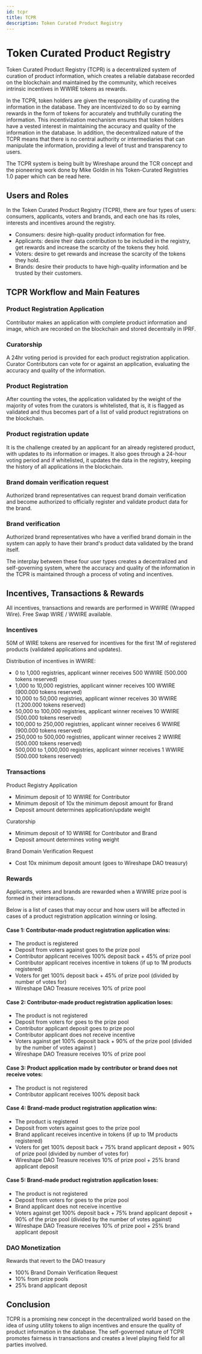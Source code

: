 ```yaml
---
id: tcpr
title: TCPR
description: Token Curated Product Registry
---
```


# Token Curated Product Registry
Token Curated Product Registry (TCPR) is a decentralized system of curation of product information, which creates a reliable database recorded on the blockchain and maintained by the community, which receives intrinsic incentives in WWIRE tokens as rewards.

In the TCPR, token holders are given the responsibility of curating the information in the database. They are incentivized to do so by earning rewards in the form of tokens for accurately and truthfully curating the information. This incentivization mechanism ensures that token holders have a vested interest in maintaining the accuracy and quality of the information in the database. In addition, the decentralized nature of the TCPR means that there is no central authority or intermediaries that can manipulate the information, providing a level of trust and transparency to users.

The TCPR system is being built by Wireshape around the TCR concept and the pioneering work done by Mike Goldin in his Token-Curated Registries 1.0 paper which can be read here.

## Users and Roles

In the Token Curated Product Registry (TCPR), there are four types of users: consumers, applicants, voters and brands, and each one has its roles, interests and incentives around the registry.

* Consumers: desire high-quality product information for free. 
* Applicants: desire their data contribution to be included in the registry, get rewards and increase the scarcity of the tokens they hold. 
* Voters: desire to get rewards and increase the scarcity of the tokens they hold.
* Brands: desire their products to have high-quality information and be trusted by their customers.

## TCPR Workflow and Main Features

### Product Registration Application
Contributor makes an application with complete product information and image, which are recorded on the blockchain and stored decentrally in IPRF.

### Curatorship
A 24hr voting period is provided for each product registration application. Curator Contributors can vote for or against an application, evaluating the accuracy and quality of the information.

### Product Registration
After counting the votes, the application validated by the weight of the majority of votes from the curators is whitelisted, that is, it is flagged as validated and thus becomes part of a list of valid product registrations on the blockchain.

### Product registration update
It is the challenge created by an applicant for an already registered product, with updates to its information or images. It also goes through a 24-hour voting period and if whitelisted, it updates the data in the registry, keeping the history of all applications in the blockchain.

### Brand domain verification request
Authorized brand representatives can request brand domain verification and become authorized to officially register and validate product data for the brand.

### Brand verification
Authorized brand representatives who have a verified brand domain in the system can apply to have their brand's product data validated by the brand itself.

The interplay between these four user types creates a decentralized and self-governing system, where the accuracy and quality of the information in the TCPR is maintained through a process of voting and incentives.

## Incentives, Transactions & Rewards

All incentives, transactions and rewards are performed in WWIRE (Wrapped Wire).
Free Swap WIRE / WWIRE available.

### Incentives
50M of WIRE tokens are reserved for incentives for the first 1M of registered products (validated applications and updates).

Distribution of incentives in WWIRE:

* 0 to 1,000 registries, applicant winner receives 500 WWIRE (500.000 tokens reserved)
* 1,000 to 10,000 registries, applicant winner receives 100 WWIRE (900.000 tokens reserved)
* 10,000 to 50,000 registries, applicant winner receives 30 WWIRE (1.200.000 tokens reserved)
* 50,000 to 100,000 registries, applicant winner receives 10  WWIRE (500.000 tokens reserved)
* 100,000 to 250,000 registries, applicant winner receives 6 WWIRE (900.000 tokens reserved)
* 250,000 to 500,000 registries, applicant winner receives 2 WWIRE (500.000 tokens reserved)
* 500,000 to 1,000,000 registries, applicant winner receives 1 WWIRE (500.000 tokens reserved)

### Transactions

Product Registry Application
* Minimum deposit of 10 WWIRE for Contributor
* Minimum deposit of 10x the minimum deposit amount for Brand
* Deposit amount determines application/update weight

Curatorship
* Minimum deposit of 10 WWIRE for Contributor and Brand
* Deposit amount determines voting weight

Brand Domain Verification Request
* Cost 10x minimum deposit amount (goes to Wireshape DAO treasury)

### Rewards

Applicants, voters and brands are rewarded when a WWIRE prize pool is formed in their interactions.

Below is a list of cases that may occur and how users will be affected in cases of a product registration application winning or losing.

#### Case 1: Contributor-made product registration application wins:

* The product is registered
* Deposit from voters against goes to the prize pool
* Contributor applicant receives 100% deposit back + 45% of prize pool 
* Contributor applicant receives incentive in tokens (if up to 1M products registered)
* Voters for get 100% deposit back + 45% of prize pool (divided by number of votes for)
* Wireshape DAO Treasure receives 10% of prize pool

#### Case 2: Contributor-made product registration application loses:

* The product is not registered
* Deposit from voters for goes to the prize pool
* Contributor applicant deposit goes to prize pool
* Contributor applicant does not receive incentive
* Voters against get 100% deposit back + 90% of the prize pool (divided by the number of votes against )
* Wireshape DAO Treasure receives 10% of prize pool

#### Case 3: Product application made by contributor or brand does not receive votes:

* The product is not registered
* Contributor applicant receives 100% deposit back

#### Case 4: Brand-made product registration application wins:

* The product is registered
* Deposit from voters against goes to the prize pool
* Brand applicant receives incentive in tokens (if up to 1M products registered)
* Voters for get 100% deposit back + 75% brand applicant deposit + 90% of prize pool (divided by number of votes for)
* Wireshape DAO Treasure receives 10% of prize pool + 25% brand applicant deposit 

#### Case 5: Brand-made product registration application loses:

* The product is not registered
* Deposit from voters for goes to the prize pool
* Brand applicant does not receive incentive
* Voters against get 100% deposit back + 75% brand applicant deposit + 90% of the prize pool (divided by the number of votes against)
* Wireshape DAO Treasure receives 10% of prize pool + 25% brand applicant deposit 

### DAO Monetization 
Rewards that revert to the DAO treasury

* 100% Brand Domain Verification Request
* 10% from prize pools
* 25% brand applicant deposit 

## Conclusion

TCPR is a promising new concept in the decentralized world based on the idea of using utility tokens to align incentives and ensure the quality of product information in the database. The self-governed nature of TCPR promotes fairness in transactions and creates a level playing field for all parties involved.